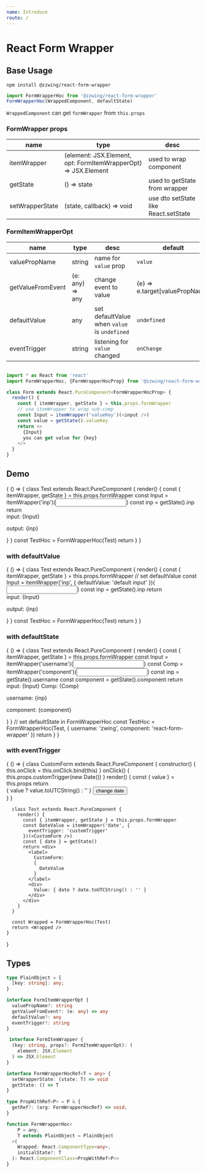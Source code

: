 ```yaml
---
name: Introduce
route: /
---
```



# React Form Wrapper

## Base Usage

`npm install @zzwing/react-form-wrapper`

```typescript
import FormWrapperHoc from '@zzwing/react-form-wrapper'
FormWrapperHoc(WrappedComponent, defaultState)
```

`WrappedComponent` can get `formWrapper` from `this.props`

### FormWrapper props
| name | type | desc |
| ---- | ---- | ---- |
| itemWrapper | (element: JSX.Element, opt: FormItemWrapperOpt) => JSX.Element | used to wrap component |
| getState | () => state | used to getState from wrapper |
| setWrapperState | (state, callback) => void | use dto setState like React.setState |

### FormItemWrapperOpt

| name | type | desc | default |
| ---- | ---- | ---- | ------- |
| valuePropName | string | name for `value` prop | `value` |
| getValueFromEvent | (e: any) => any | change event to value | (e) => e.target\[valuePropName\]
| defaultValue | any | set defaultValue when `value` is `undefined` | `undefined` |
| eventTrigger | string | listening for `value` changed | `onChange` |

``` typescript

import * as React from 'react'
import FormWrapperHoc, {FormWrapperHocProp} from '@zzwing/react-form-wrapper'

class Form extends React.PureComponent<FormWrapperHocProp> {
  render() {
    const { itemWrapper, getState } = this.props.formWrapper
    // use itemWrapper to wrap sub-comp
    const Input = itemWrapper('valueKey')(<input />)
    const value = getState().valueKey
    return <>
      {Input}
      you can get value for {key}
    </>
  }
}
```


## Demo

<Playground>
  {
    () => {
      class Test extends React.PureComponent {
        render() {
          const { itemWrapper, getState } = this.props.formWrapper
          const Input = itemWrapper('inp')(<input />)
          const inp = getState().inp
          return <div>
            <label>input: <span style={{marginLeft: '10px'}}>{Input}</span></label>
            <p>
              output: {inp}
            </p>
          </div>
        }
      }
      const TestHoc = FormWrapperHoc(Test)
      return <TestHoc />
    }
  }
</Playground>

### with defaultValue
<Playground>
  {
    () => {
      class Test extends React.PureComponent {
        render() {
          const { itemWrapper, getState } = this.props.formWrapper
          // set defaultValue
          const Input = itemWrapper('inp', {
            defaultValue: 'default input'
          })(<input />)
          const inp = getState().inp
          return <div>
            <label>input: <span style={{marginLeft: '10px'}}>{Input}</span></label>
            <p>
              output: {inp}
            </p>
          </div>
        }
      }
      const TestHoc = FormWrapperHoc(Test)
      return <TestHoc />
    }
  }
</Playground>

### with defaultState

<Playground>
  {
    () => {
      class Test extends React.PureComponent {
        render() {
          const { itemWrapper, getState } = this.props.formWrapper
          const Input = itemWrapper('username')(<input />)
          const Comp = itemWrapper('component')(<input />)
          const inp = getState().username
          const component = getState().component
          return <div>
            <label>input: <span style={{marginLeft: '10px'}}>{Input}</span></label>
            <label style={{marginLeft: '10px'}}>Comp: <span style={{marginLeft: '10px'}}>{Comp}</span></label>
            <p>
              username: {inp}
            </p>
            <p>
              component: {component}
            </p>
          </div>
        }
      }
      // set defaultState in FormWrapperHoc
      const TestHoc = FormWrapperHoc(Test, {
        username: 'zwing',
        component: 'react-form-wrapper'
      })
      return <TestHoc />
    }
  }
</Playground>

### with eventTrigger

<Playground>
  {
    () => {
      class CustomForm extends React.PureComponent {
        constructor() {
          this.onClick = this.onClick.bind(this)
        }
        onClick() {
          this.props.customTrigger(new Date())
        }
        render() {
          const { value } = this.props
          return <div>
            { value ? value.toUTCString() : '' }
            <button onClick={this.onClick}>change date</button>
          </div>
        }
      }

      class Test extends React.PureComponent {
        render() {
          const { itemWrapper, getState } = this.props.formWrapper
          const DateValue = itemWrapper('date', {
            eventTrigger: 'customTrigger'
          })(<CustomForm />)
          const { date } = getState()
          return <div>
            <label>
              CustomForm:
              {
                DateValue
              }
            </label>
            <div>
              Value: { date ? date.toUTCString() : '' }
            </div>
          </div>
        }
      }

      const Wrapped = FormWrapperHoc(Test)
      return <Wrapped />
    }
  }

</Playground>


## Types

```typescript
type PlainObject = {
  [key: string]: any;
}

interface FormItemWrapperOpt {
  valuePropName?: string
  getValueFromEvent?: (e: any) => any
  defaultValue?: any
  eventTrigger?: string
}

 interface FormItemWrapper {
  (key: string, props?: FormItemWrapperOpt): (
    element: JSX.Element
  ) => JSX.Element
}

interface FormWrapperHocRef<T = any> {
  setWrapperState: (state: T) => void
  getState: () => T
}

type PropWithRef<P> = P & {
  getRef?: (arg: FormWrapperHocRef) => void;
}

function FormWrapperHoc<
    P = any,
    T extends PlainObject = PlainObject
  >(
    Wrapped: React.ComponentType<any>,
    initialState?: T
  ): React.ComponentClass<PropWithRef<P>>
}
```
